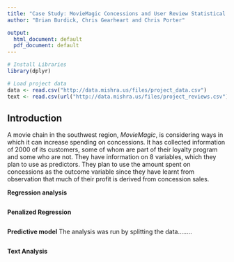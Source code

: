 ```yaml
---
title: "Case Study: MovieMagic Concessions and User Review Statistical Analysis"
author: "Brian Burdick, Chris Gearheart and Chris Porter"

output:
  html_document: default
  pdf_document: default
---
```

```r
# Install Libraries
library(dplyr)

# Load project data
data <- read.csv("http://data.mishra.us/files/project_data.csv")
text <- read.csv(url("http://data.mishra.us/files/project_reviews.csv"))
```

##  Introduction

A movie chain in the southwest region, *MovieMagic*, is considering ways in which it can
increase spending on concessions. It has collected information of 2000 of its customers,
some of whom are part of their loyalty program and some who are not. They have
information on 8 variables, which they plan to use as predictors. They
plan to use the amount spent on concessions as the outcome variable
since they have learnt from observation that much of their profit is derived from concession
sales.

**Regression analysis**


```r


```

**Penalized Regression**

```r


```


**Predictive model**
The analysis was run by splitting the data........
```r


```

**Text Analysis**

```r


```
